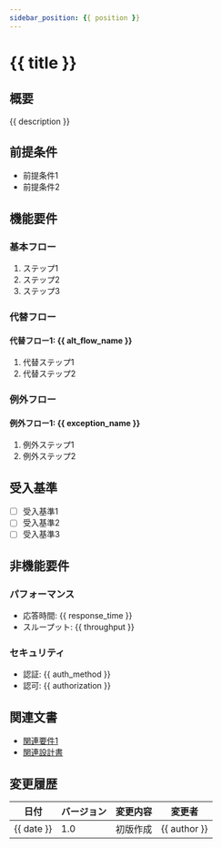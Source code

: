 ---
sidebar_position: {{ position }}
---

# {{ title }}

## 概要

{{ description }}

## 前提条件

- 前提条件1
- 前提条件2

## 機能要件

### 基本フロー

1. ステップ1
2. ステップ2
3. ステップ3

### 代替フロー

#### 代替フロー1: {{ alt_flow_name }}

1. 代替ステップ1
2. 代替ステップ2

### 例外フロー

#### 例外フロー1: {{ exception_name }}

1. 例外ステップ1
2. 例外ステップ2

## 受入基準

- [ ] 受入基準1
- [ ] 受入基準2
- [ ] 受入基準3

## 非機能要件

### パフォーマンス

- 応答時間: {{ response_time }}
- スループット: {{ throughput }}

### セキュリティ

- 認証: {{ auth_method }}
- 認可: {{ authorization }}

## 関連文書

- [関連要件1](./related-req-001.mdx)
- [関連設計書](../03-external/related-design.mdx)

## 変更履歴

| 日付 | バージョン | 変更内容 | 変更者 |
|------|------------|----------|--------|
| {{ date }} | 1.0 | 初版作成 | {{ author }} |